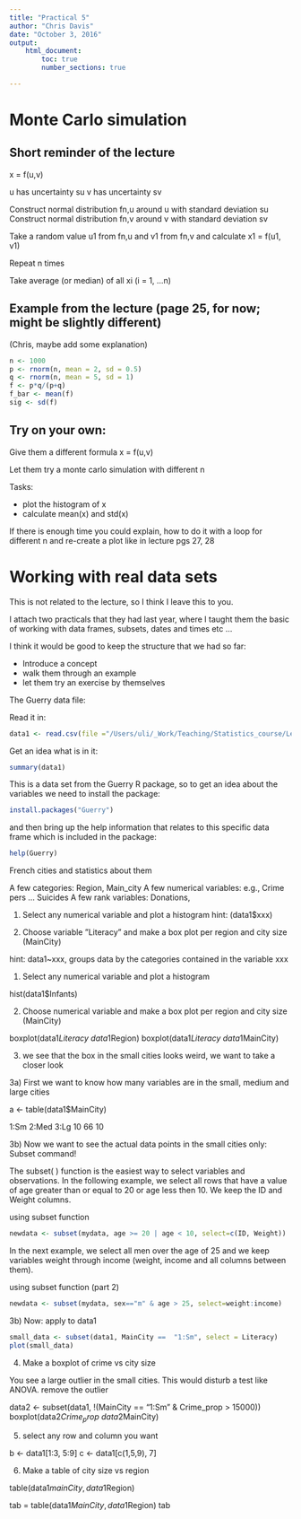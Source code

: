 ```yaml
---
title: "Practical 5"
author: "Chris Davis"
date: "October 3, 2016"
output: 
    html_document:
        toc: true
        number_sections: true

---
```


# Monte Carlo simulation 

## Short reminder of the lecture

x = f(u,v)

u has uncertainty su 
v has uncertainty sv

Construct normal distribution fn,u around u with standard deviation su 
Construct normal distribution fn,v around v with standard deviation sv

Take a random value u1 from  fn,u and v1 from fn,v  and calculate x1 = f(u1, v1)

Repeat n times

Take average (or median) of all xi (i = 1, …n) 

## Example from the lecture (page 25, for now; might be slightly different)
(Chris, maybe add some explanation)

```r
n <- 1000
p <- rnorm(n, mean = 2, sd = 0.5)
q <- rnorm(n, mean = 5, sd = 1)
f <- p*q/(p+q)
f_bar <- mean(f)
sig <- sd(f)
```

## Try on your own:

Give them a different formula  x = f(u,v)

Let them try a monte carlo simulation with different n 

Tasks:
 
* plot the histogram of x
* calculate mean(x) and std(x)

If there is enough time you could explain, how to do it with a loop for different n and re-create a plot like in lecture pgs 27, 28

# Working with real data sets

This is not related to the lecture, so I think I leave this to you. 

I attach two practicals that they had last year, where I taught them the basic of working with data frames, subsets, dates and times etc … 

I think it would be good to keep the structure that we had so far:

* Introduce a concept
* walk them through an example 
* let them try an exercise by themselves




The Guerry data file:

Read it in: 
```r
data1 <- read.csv(file ="/Users/uli/_Work/Teaching/Statistics_course/Lecture_6/testdata.csv")
```
Get an idea what is in it:
```r
summary(data1)
```

This is a data set from the Guerry R package, so to get an idea about the variables we need to install the package:

```r
install.packages("Guerry")
```

and then bring up the help information that relates to this specific data frame which is included in the package:
```r
help(Guerry)
```
French cities and statistics about them

A few categories: Region, Main_city
A few numerical variables: e.g., Crime pers … Suicides
A few rank variables: Donations, 


1) Select any numerical variable and plot a histogram
 hint:	  (data1$xxx)

2) Choose variable ”Literacy” and make a box plot per region and city size (MainCity)  

hint: data1~xxx, groups data by the categories contained in the variable xxx


1) Select any numerical variable and plot a histogram
	
hist(data1$Infants)
	

2) Choose numerical variable and make a box plot per region and city size (MainCity)  


boxplot(data1$Literacy~data1$Region)
boxplot(data1$Literacy~data1$MainCity)


3) we see that the box in the small cities looks weird, we want to take a 
closer look 

3a) First we want to know how many variables are in the small, medium and large cities

a <- table(data1$MainCity)

 1:Sm 2:Med  3:Lg 
   10    66    10

3b) Now we want to see the actual data points in the small cities only:
Subset command!


The subset( ) function is the easiest way to select variables and observations. In the following example, we select all rows that have a value of age greater than or equal to 20 or age less then 10. We keep the ID and Weight columns.

 using subset function 
```r
newdata <- subset(mydata, age >= 20 | age < 10, select=c(ID, Weight))
```

In the next example, we select all men over the age of 25 and we keep variables weight through income (weight, income and all columns between them).

using subset function (part 2)

```r
newdata <- subset(mydata, sex=="m" & age > 25, select=weight:income)
```

3b) Now: apply to data1

```r
small_data <- subset(data1, MainCity ==  "1:Sm", select = Literacy)
plot(small_data)
```

4) Make a boxplot of crime vs city size

You see a large outlier in the small cities. This would disturb a test like ANOVA. remove the outlier

data2 <- subset(data1, !(MainCity == “1:Sm” & Crime_prop > 15000))
boxplot(data2$Crime_prop~data2$MainCity)

5) select any row and column you want 

b <- data1[1:3, 5:9]
c <- data1[c(1,5,9), 7]

6) Make a table of city size vs region

table(data1$mainCity,data1$Region)

tab = table(data1$MainCity, data1$Region)
tab

